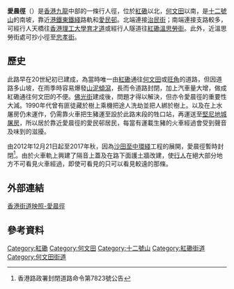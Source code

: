 '''愛晨徑'''（{{lang-en|Oi Sen Path}}）是[[香港|香港]][[九龍|九龍]]中部的一條行人徑，位於[[紅磡|紅磡]]以北，[[何文田|何文田]]以南，是[[十二號山|十二號山]]的南坡，靠近[[港鐵|港鐵]][[東鐵綫|東鐵綫]]路軌和[[愛民邨|愛民邨]]。北端連接[[治民街|治民街]]；南端連接支路較多，可經行人天橋往[[香港理工大學|香港理工大學]][[育才道|育才道]]或經行人隧道往[[紅磡|紅磡]][[溫思勞街|溫思勞街]]。此外，近溫思勞街處可抄小徑至[[忠孝街|忠孝街]]。

==歷史== 
此路早在20世紀初已建成，為當時唯一由[[紅磡|紅磡]]通往[[何文田|何文田]]或[[旺角|旺角]]的道路，但因道路多山坡，在雨季時容易爆發[[山泥傾瀉|山泥傾瀉]]，長而令道路封閉，加上汽車量大增，做成紅磡通往何文田的不便。[[佛光街|佛光街]]建成後，問題才得以解決，但亦令愛晨徑的重要性大減。1990年代曾有匪徒藏於樹上乘機把途人洗劫並把人綁於樹上。以及在上水屠房仍未運作，仍需靠火車把生豬運至設於此路末段的牲口站，再運送至[[堅尼地城屠房|堅尼地城屠房]]，所以居於靠近愛晨徑的愛民邨居民，每當有運載生豬的火車經過會受到聲音及味到的滋擾。

由2012年12月21日起至2017年秋，因為[[沙田至中環綫|沙田至中環綫]]工程的展開，愛晨徑暫時封閉<ref>香港路政署封閉道路命令第7823號公告</ref>。由於火車軌上興建了隔音上蓋及在路下面護土牆改建，使[[行人|行人]]在絕大部分地方不可看見火車經過，即使可看見的只可以看見較遠的那條。

==外部連結==
[https://web.archive.org/web/20050420124705/http://homepage.mac.com/cubiccomet/hkg/road/OiSenPath/Oi_Sen_Path.html 香港街道映照-愛晨徑]

==參考資料==
{{references}}

[[Category:紅磡|Category:紅磡]]
[[Category:何文田|Category:何文田]]
[[Category:十二號山|Category:十二號山]]
[[Category:紅磡街道|Category:紅磡街道]]
[[Category:何文田街道|Category:何文田街道]]